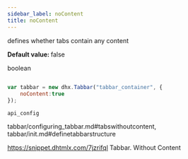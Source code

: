 ```yaml
---
sidebar_label: noContent
title: noContent
---
```



          


<Short>
 
defines whether tabs contain any content



</Short>


<strong>Default value: </strong> 
false



<Type>
 boolean


</Type>


~~~js
 
var tabbar = new dhx.Tabbar("tabbar_container", {
    noContent:true
});


~~~
	api_config

<Descr>
 


</Descr>


 tabbar/configuring_tabbar.md#tabswithoutcontent,
tabbar/init.md#definetabbarstructure

 https://snippet.dhtmlx.com/7jzrifql	Tabbar. Without Content